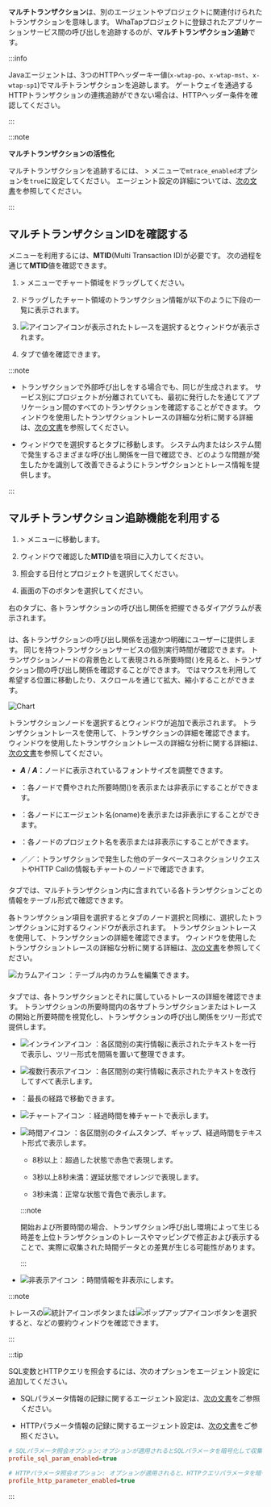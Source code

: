 **マルチトランザクション**は、別のエージェントやプロジェクトに関連付けられたトランザクションを意味します。 WhaTapプロジェクトに登録されたアプリケーションサービス間の呼び出しを追跡するのが、**マルチトランザクション追跡**です。 

<InDoc product="java">

:::info

Javaエージェントは、3つのHTTPヘッダーキー値(`x-wtap-po`、`x-wtap-mst`、`x-wtap-sp1`)でマルチトランザクションを追跡します。 ゲートウェイを通過するHTTPトランザクションの連携追跡ができない場合は、HTTPヘッダー条件を確認してください。

:::

</InDoc>

:::note

**マルチトランザクションの活性化**

マルチトランザクションを追跡するには、<Cmdname sid="management" className="uitext" /> > <Cmdname sid="agent_configuration" className="uitext" />メニューで`mtrace_enabled`オプションを`true`に設定してください。 エージェント設定の詳細については、[次の文書](set-agent#set-agent-service)を参照してください。

:::

## マルチトランザクションIDを確認する

<Cmdname sid="multi_server_transaction_trace" className="uitext" />メニューを利用するには、<b>MTID</b>(Multi Transaction ID)が必要です。 次の過程を通じて<b>MTID</b>値を確認できます。

1. <Cmdname sid="analysis" className="uitext" /> &gt; <Cmdname sid="AA005" className="uitext" />メニューでチャート領域をドラッグしてください。

2. ドラッグしたチャート領域のトランザクション情報が以下のように下段の<Cmdname sid="trace_list" className="uitext" />一覧に表示されます。

   <ImgLang img='tx-trace-table.png' desc='mtrace_M' />

3. ![アイコン](/img/ic-s-mult-transation.svg)アイコンが表示されたトレースを選択すると<Cmdname sid="TTL06527" className="uitext" />ウィンドウが表示されます。 

4. <Cmdname sid="TTL06125" className="uitext" />タブで<Cmdname sid="TTL06107" className="uitext" />値を確認できます。

   <ImgLang img='tx-trace-dt-up.png' desc='レコード概要' />

:::note

- トランザクションで外部呼び出しをする場合でも、同じ<Cmdname sid="TTL06107" className="uitext" />が生成されます。 サービス別にプロジェクトが分離されていても、最初に発行した<Cmdname sid="TTL06107" className="uitext" />を通じてアプリケーション間のすべてのトランザクションを確認することができます。 <Cmdname sid="TTL06527" className="uitext" />ウィンドウを使用したトランザクショントレースの詳細な分析に関する詳細は、[次の文書](trs-profile#transaction-info)を参照してください。

- <Cmdname sid="TTL06527" className="uitext" />ウィンドウで<Cmdname sid="TTL06107" className="uitext" />を選択すると<Cmdname sid="TTL06377" className="uitext" />タブに移動します。 システム内またはシステム間で発生するさまざまな呼び出し関係を一目で確認でき、どのような問題が発生したかを識別して改善できるようにトランザクションとトレース情報を提供します。

:::

## マルチトランザクション追跡機能を利用する

1. <Cmdname sid="analysis" className="uitext" /> &gt; <Cmdname sid="multi_server_transaction_trace" className="uitext" />メニューに移動します。

2. <Cmdname sid="TTL06527" className="uitext" />ウィンドウで確認した<b>MTID</b>値を<Cmdname sid="search_mtid_or_custid" className="uitext" />項目に入力してください。

   <ImgLang img='trace-mtx-mtid.png' desc='MTID' />

3. 照会する日付とプロジェクトを選択してください。

4. 画面の下の<Cmdname sid="apply" className="uitext" />ボタンを選択してください。

右の<Cmdname sid="BTN07120" className="uitext" />タブに、各トランザクションの呼び出し関係を把握できるダイアグラムが表示されます。

<ImgLang img='trace-mtx-mtid-chart.png' desc='マルチTX追跡' />

### <Cmdname sid="BTN07120" />

<Cmdname sid="BTN07120" className="uitext" />は、各トランザクションの呼び出し関係を迅速かつ明確にユーザーに提供します。 同じ<Cmdname sid="TTL06107" className="uitext" />を持つトランザクションサービスの個別実行時間が確認できます。 トランザクションノードの背景色として表現される所要時間(<LinkImage img="number-01.png" desc="number 1"/> <Cmdname sid="time_bar" className="uitext" />)を見ると、トランザクション間の呼び出し関係を確認することができます。 <Cmdname sid="BTN07120" className="uitext" />ではマウスを利用して希望する位置に移動したり、スクロールを通じて拡大、縮小することができます。

![Chart](/img/trace-mtx-chart-timebar.png)

トランザクションノードを選択すると<Cmdname sid="TTL06527" className="uitext" />ウィンドウが追加で表示されます。 トランザクショントレースを使用して、トランザクションの詳細を確認できます。 <Cmdname sid="TTL06527" className="uitext" />ウィンドウを使用したトランザクショントレースの詳細な分析に関する詳細は、[次の文書](trs-profile#transaction-info)を参照してください。

- **_A_**<Cmdname sid="small" className="uitext" /> / **_A_**<Cmdname sid="big" className="uitext" />：ノードに表示されているフォントサイズを調整できます。

- <Cmdname sid="time_bar" className="uitext" />：各ノードで費やされた所要時間(<Cmdname sid="time_bar" className="uitext" />)を表示または非表示にすることができます。

- <Cmdname sid="application_name" className="uitext" />：各ノードにエージェント名(oname)を表示または非表示にすることができます。

- <Cmdname sid="project" className="uitext" />：各ノードのプロジェクト名を表示または非表示にすることができます。

- <Cmdname sid="database" className="uitext" />／<Cmdname sid="apply_external_remote" className="uitext" />／<Cmdname sid="apply_internal_remote" className="uitext" />：トランザクションで発生した他のデータベースコネクションリクエストやHTTP Callの情報もチャートのノードで確認できます。

### <Cmdname sid="BTN07121" />

<Cmdname sid="BTN07121" className="uitext" />タブでは、マルチトランザクション内に含まれている各トランザクションごとの情報をテーブル形式で確認できます。

<ImgLang img='trace-mtx-table.png' desc='表' />

各トランザクション項目を選択すると<Cmdname sid="BTN07120" className="uitext" />タブのノード選択と同様に、選択したトランザクションに対する<Cmdname sid="TTL06527" className="uitext" />ウィンドウが表示されます。 トランザクショントレースを使用して、トランザクションの詳細を確認できます。 <Cmdname sid="TTL06527" className="uitext" />ウィンドウを使用したトランザクショントレースの詳細な分析に関する詳細は、[次の文書](trs-profile#transaction-info)を参照してください。

![カラムアイコン](/img/ic-column.svg) <Cmdname sid="BTN06441" className="uitext" />：テーブル内のカラムを編集できます。 

### <Cmdname sid="BTN06296" />

<Cmdname sid="BTN06296" className="uitext" />タブでは、各トランザクションとそれに属しているトレースの詳細を確認できます。 トランザクションの所要時間内の各サブトランザクションまたはトレースの開始と所要時間を視覚化し、トランザクションの呼び出し関係をツリー形式で提供します。

<ImgLang img='trace-mtx-tree.png' desc='Tree' />

- ![インラインアイコン](/img/ic-single-line.svg) <Cmdname sid="BTN06368" className="uitext" />：各区間別の実行情報に表示されたテキストを一行で表示し、ツリー形式を間隔を置いて整理できます。

- ![複数行表示アイコン](/img/ic-multi-line.svg) <Cmdname sid="BTN06369" className="uitext" />：各区間別の実行情報に表示されたテキストを改行してすべて表示します。

- <Cmdname sid="BTN06327" className="uitext" />：最長の経路で移動できます。

- ![チャートアイコン](/img/ic-bar-chart.svg) <Cmdname sid="BTN06743" className="uitext" />：経過時間を棒チャートで表示します。

- ![時間アイコン](/img/ic-custom-time.svg) <Cmdname sid="BTN06744" className="uitext" />：各区間別のタイムスタンプ、ギャップ、経過時間をテキスト形式で表示します。

  - 8秒以上：<span class='etrs'>超過した</span>状態で<span class='etrs'>赤色</span>で表現します。

  - 3秒以上8秒未満：<span class='ov5ud10'>遅延</span>状態で<span class='ov5ud10'>オレンジ</span>で表現します。

  - 3秒未満：<span class='woer'>正常な</span>状態で<span class='woer'>青色</span>で表示します。

  :::note

  開始および所要時間の場合、トランザクション呼び出し環境によって生じる時差を上位トランザクションのトレースやマッピングで修正および表示することで、実際に収集された時間データとの差異が生じる可能性があります。

  :::

- ![非表示アイコン](/img/ic-eye-invisible.svg) <Cmdname sid="BTN06745" className="uitext" />：時間情報を非表示にします。

:::note

トレースの![統計アイコン](/img/ic-static.svg)ボタンまたは![ポップアップアイコン](/img/ic-popup.svg)ボタンを選択すると<Cmdname sid="remote_http_call_statistics" className="uitext" />、<Cmdname sid="activestack" className="uitext" />などの要約ウィンドウを確認できます。

:::

:::tip

SQL変数とHTTPクエリを照会するには、次のオプションをエージェント設定に追加してください。

- SQLパラメータ情報の記録に関するエージェント設定は、[次の文書](agent-dbsql#profile-sql-param)をご参照ください。

- HTTPパラメータ情報の記録に関するエージェント設定は、[次の文書](agent-transaction#profile_http_parameter)をご参照ください。

```ini title='whatap.conf'
# SQLパラメータ照会オプション:オプションが適用されるとSQLパラメータを暗号化して収集します。
profile_sql_param_enabled=true 

# HTTPパラメータ照会オプション: オプションが適用されると、HTTPクエリパラメータを暗号化して収集します。
profile_http_parameter_enabled=true 
```

:::
